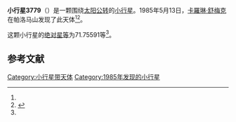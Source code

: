 {{Infobox planet
| bgcolour = #FFFFC0
| name = 3779 Kieffer
| symbol = 
| image = 
| caption = 
| discovery = yes
| discovery_ref = 
| discoverer = [[卡羅琳·舒梅克|卡羅琳·舒梅克]]
| discovery_site = [[帕洛马山|帕洛马山]] 
| discovered = 1985年5月13日
| designations = yes
| mp_name = 
| named_after = 
| alt_names = 1985 JV1/ 1940 WD / 1959 GK / 1978 TH / 1987 WW5
| mp_category = [[主带小行星|主带小行星]]
| orbit_ref = <ref name="a">[http://ssd.jpl.nasa.gov/sbdb.cgi?sstr=3779 3779 Kieffer] {{Wayback|url=http://ssd.jpl.nasa.gov/sbdb.cgi?sstr=3779 |date=20200917180834 }}，小行星數據庫瀏覽器（JPL Small-Body Database Browser）－[[美国国家航空航天局|美国国家航空航天局]]喷气推进实验室</ref>
| epoch = 2456400.5 (2013年4月18日更新)
| aphelion = {{convert|2.9295455|AU|km|3|abbr=on|lk=out}}
| perihelion = {{convert|2.3411333|AU|km|3|abbr=on}}
| semimajor = {{convert|2.6353394|AU|km|3|abbr=on}}
| eccentricity = 0.1116388
| period = 1562.61957 [[日|日]]<br />4.28[[儒略年|儒略年]]
| avg_speed = 
| inclination = 13.91012
| asc_node = 59.30935
| mean_anomaly = 
| arg_peri = 71.75591
| satellites = 
| physical_characteristics = yes
| dimensions = 
| mass = 
| density = 
| surface_grav = 
| escape_velocity = 
| sidereal_day = 
| axial_tilt = 
| pole_ecliptic_lat = 
| pole_ecliptic_lon = 
| albedo = 
| temperatures= 
| temp_name1 = 
| mean_temp_1 = 
| max_temp_1 = 
| temp_name2 = 
| max_temp_2 = 
| spectral_type = 
| abs_magnitude = 71.75591
}}

'''小行星3779'''（{{lang-en|3779 Kieffer}}）是一颗围绕[[太阳|太阳]][[公转|公转]]的[[小行星|小行星]]。1985年5月13日，[[卡羅琳·舒梅克|卡羅琳·舒梅克]]在帕洛马山发现了此天体<ref name="a" /><ref>{{cite news|title=小行星列表|url=http://cfa-www.harvard.edu/iau/lists/NumberedMPs.txt|accessdate=2013-07-08|newspaper=哈佛大学|archive-date=2008-05-17|archive-url=https://web.archive.org/web/20080517010638/http://cfa-www.harvard.edu/iau/lists/NumberedMPs.txt|dead-url=no}}</ref>。

这颗小行星的[[绝对星等|绝对星等]]为71.75591等<ref name="a" />。

==参考文献==
{{reflist}}
{{Minor Planet Number|[[小行星3778|小行星3778]]|[[小行星3780|小行星3780]]}}

{{小天体}}

[[Category:小行星带天体|Category:小行星带天体]]
[[Category:1985年发现的小行星|Category:1985年发现的小行星]]

{{asteroid-stub}}